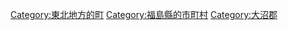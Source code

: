 {{Commonscat|Mishima, Fukushima}}
{{Catmore}}

{{DEFAULTSORT:Mishima}}
[[Category:東北地方的町|Category:東北地方的町]]
[[Category:福島縣的市町村|Category:福島縣的市町村]]
[[Category:大沼郡|Category:大沼郡]]
